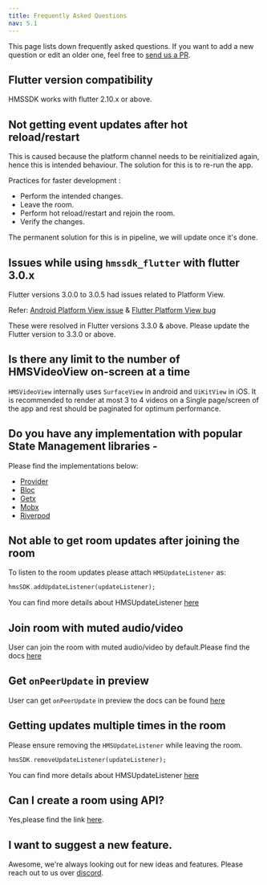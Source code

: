 ```yaml
---
title: Frequently Asked Questions
nav: 5.1
---
```


This page lists down frequently asked questions. If you want to add a new question or edit an older one, feel free to
[send us a PR](https://github.com/100mslive/100ms-docs/blob/main/docs/flutter/v2/debugging/faq.mdx).

## Flutter version compatibility
HMSSDK works with flutter 2.10.x or above.

## Not getting event updates after hot reload/restart
This is caused because the platform channel needs to be reinitialized again, hence this is intended behaviour.
The solution for this is to re-run the app.

Practices for faster development :

* Perform the intended changes.
* Leave the room.
* Perform hot reload/restart and rejoin the room.
* Verify the changes.

The permanent solution for this is in pipeline, we will update once it's done.

## Issues while using `hmssdk_flutter` with flutter 3.0.x
Flutter versions 3.0.0 to 3.0.5 had issues related to Platform View.

Refer: [Android Platform View issue](https://github.com/flutter/flutter/issues/107313) & [Flutter Platform View bug](https://github.com/flutter/flutter/issues/103630)

These were resolved in Flutter versions 3.3.0 & above. Please update the Flutter version to 3.3.0 or above.


## Is there any limit to the number of HMSVideoView on-screen at a time 

`HMSVideoView` internally uses `SurfaceView` in android and `UiKitView` in iOS. It is recommended to render at most 3 to 4 videos on a Single page/screen of the app and rest should be paginated for optimum performance.

## Do you have any implementation with popular State Management libraries -
Please find the implementations below:
* [Provider](https://github.com/100mslive/100ms-flutter/tree/main/example)
* [Bloc](https://github.com/100mslive/100ms-flutter/tree/main/sample%20apps/bloc)
* [Getx](https://github.com/100mslive/100ms-flutter/tree/main/sample%20apps/getx)
* [Mobx](https://github.com/100mslive/100ms-flutter/tree/main/sample%20apps/mobx)
* [Riverpod](https://github.com/100mslive/100ms-flutter/tree/main/sample%20apps/riverpod)

## Not able to get room updates after joining the room
To listen to the room updates please attach `HMSUpdateListener` as:
```dart
hmsSDK.addUpdateListener(updateListener);
```
You can find more details about HMSUpdateListener [here](../features/update-listeners)

## Join room with muted audio/video 
User can join the room with muted audio/video by default.Please find the docs [here](../features/join-with-muted-audio-video)

## Get `onPeerUpdate` in preview
User can get `onPeerUpdate` in preview the docs can be found [here](../features/preview#Get-`onPeerUpdate`-and-room-metadata-in-Preview)

## Getting updates multiple times in the room
Please ensure removing the `HMSUpdateListener` while leaving the room.
```dart
hmsSDK.removeUpdateListener(updateListener);
```
You can find more details about HMSUpdateListener [here](../features/update-listeners)

## Can I create a room using API?
Yes,please find the link [here](/server-side/v2/Rooms/create-via-api).


## I want to suggest a new feature.
Awesome, we're always looking out for new ideas and features. Please reach out to us over [discord](https://100ms.live/discord).

